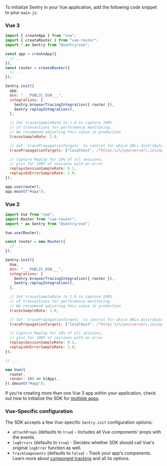 To initialize Sentry in your Vue application, add the following code snippet to your `main.js`:

### Vue 3

<SignInNote />

```javascript {filename:main.js}
import { createApp } from "vue";
import { createRouter } from "vue-router";
import * as Sentry from "@sentry/vue";

const app = createApp({
  // ...
});
const router = createRouter({
  // ...
});

Sentry.init({
  app,
  dsn: "___PUBLIC_DSN___",
  integrations: [
    Sentry.browserTracingIntegration({ router }),
    Sentry.replayIntegration(),
  ],

  // Set tracesSampleRate to 1.0 to capture 100%
  // of transactions for performance monitoring.
  // We recommend adjusting this value in production
  tracesSampleRate: 1.0,

  // Set `tracePropagationTargets` to control for which URLs distributed tracing should be enabled
  tracePropagationTargets: ["localhost", /^https:\/\/yourserver\.io\/api/],

  // Capture Replay for 10% of all sessions,
  // plus for 100% of sessions with an error
  replaysSessionSampleRate: 0.1,
  replaysOnErrorSampleRate: 1.0,
});

app.use(router);
app.mount("#app");
```

### Vue 2

<SignInNote />

```javascript {filename:main.js}
import Vue from "vue";
import Router from "vue-router";
import * as Sentry from "@sentry/vue";

Vue.use(Router);

const router = new Router({
  // ...
});

Sentry.init({
  Vue,
  dsn: "___PUBLIC_DSN___",
  integrations: [
    Sentry.browserTracingIntegration({ router }),
    Sentry.replayIntegration(),
  ],

  // Set tracesSampleRate to 1.0 to capture 100%
  // of transactions for performance monitoring.
  // We recommend adjusting this value in production
  tracesSampleRate: 1.0,

  // Set `tracePropagationTargets` to control for which URLs distributed tracing should be enabled
  tracePropagationTargets: ["localhost", /^https:\/\/yourserver\.io\/api/],

  // Capture Replay for 10% of all sessions,
  // plus for 100% of sessions with an error
  replaysSessionSampleRate: 0.1,
  replaysOnErrorSampleRate: 1.0,
});

// ...

new Vue({
  router,
  render: (h) => h(App),
}).$mount("#app");
```

If you're creating more than one Vue 3 app within your application, check out how to initialize the SDK for [multiple apps](./features/multiple-apps).

### Vue-Specific configuration

The SDK accepts a few Vue-specific `Sentry.init` configuration options:

- `attachProps` (defaults to `true`) - Includes all Vue components' props with the events.
- `logErrors` (defaults to `true`) - Decides whether SDK should call Vue's original `logError` function as well.
- `trackComponents` (defaults to `false`) - Track your app's components. Learn more about [component tracking](./features/component-tracking) and all its options.
